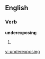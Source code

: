 ==English==

===Verb===
'''underexposing'''

# {{present participle of|[[underexpose]]}}

[[vi:underexposing]]